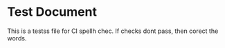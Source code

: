 # Test Document

This is a testss file for CI spellh chec. If checks dont pass, then corect the words.
